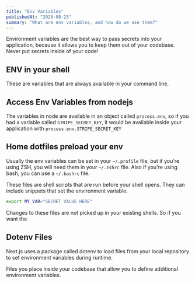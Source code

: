 ```yaml
---
title: "Env Variables"
publishedAt: "2020-08-25"
summary: "What are env variables, and how do we use them?"
---
```


Environment variables are the best way to pass secrets into your application, because it allows you to keep them out of your codebase. Never put secrets inside of your code!

## ENV in your shell

These are variables that are always available in your command line.

## Access Env Variables from nodejs

The variables in node are available in an object called `process.env`, so if you had a variable called `STRIPE_SECRET_KEY`, it would be available inside your application with `process.env.STRIPE_SECRET_KEY`

## Home dotfiles preload your env

Usually the env variables can be set in your `~/.profile` file, but if you're using ZSH, you will need them in your `~/.zshrc` file. Also if you're using bash, you can use a `~/.bashrc` file.

These files are shell scripts that are run before your shell opens. They can include snippets that set the environment variable.

```bash
export MY_VAR="SECRET VALUE HERE"
```

Changes to these files are not picked up in your existing shells.  So if you want the 

## Dotenv Files

Next.js uses a package called dotenv to load files from your local repository to set environment variables during runtime.


Files you place inside your codebase that allow you to define additional environment variables.



<!--- © Aven LLC and Aven Contributors. Licensed under Creative Commons BY-NC-SA 4.0 https://creativecommons.org/licenses/by-nc-sa/4.0/ -->
